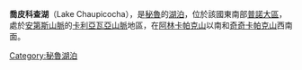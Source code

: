 {{coord|13|57|54|S|70|24|05|W|display=title|region:BO_type:waterbody_source:GNS-enwiki}}

'''喬皮科查湖'''（Lake Chaupicocha），是[[秘魯|秘魯]]的[[湖泊|湖泊]]，位於該國東南部[[普諾大區|普諾大區]]，處於[[安第斯山脈|安第斯山脈]]的[[卡利亞瓦亞山脈|卡利亞瓦亞山脈]]地區，在[[阿林卡帕克山|阿林卡帕克山]]以南和[[奇奇卡帕克山|奇奇卡帕克山]]西南面。

{{Peru-geo-stub}}
[[Category:秘魯湖泊|Category:秘魯湖泊]]